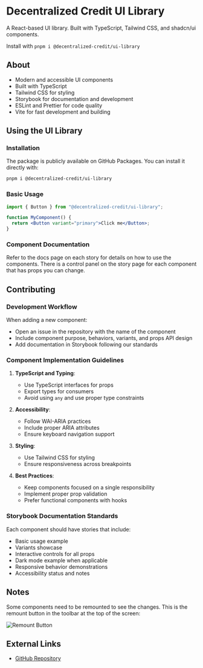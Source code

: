 
<Meta title="Introduction" />

# Decentralized Credit UI Library

A React-based UI library. Built with TypeScript, Tailwind CSS, and shadcn/ui components.

Install with `pnpm i @decentralized-credit/ui-library`

## About

- Modern and accessible UI components
- Built with TypeScript
- Tailwind CSS for styling
- Storybook for documentation and development
- ESLint and Prettier for code quality
- Vite for fast development and building

## Using the UI Library

### Installation

The package is publicly available on GitHub Packages. You can install it directly with:

```bash
pnpm i @decentralized-credit/ui-library
```

### Basic Usage

```jsx
import { Button } from "@decentralized-credit/ui-library";

function MyComponent() {
  return <Button variant="primary">Click me</Button>;
}
```

### Component Documentation

Refer to the docs page on each story for details on how to use the components.
There is a control panel on the story page for each component that has props you can change.

## Contributing

### Development Workflow

When adding a new component:

- Open an issue in the repository with the name of the component
- Include component purpose, behaviors, variants, and props API design
- Add documentation in Storybook following our standards

### Component Implementation Guidelines

1. **TypeScript and Typing**:

   - Use TypeScript interfaces for props
   - Export types for consumers
   - Avoid using `any` and use proper type constraints

2. **Accessibility**:

   - Follow WAI-ARIA practices
   - Include proper ARIA attributes
   - Ensure keyboard navigation support

3. **Styling**:

   - Use Tailwind CSS for styling
   - Ensure responsiveness across breakpoints

4. **Best Practices**:
   - Keep components focused on a single responsibility
   - Implement proper prop validation
   - Prefer functional components with hooks

### Storybook Documentation Standards

Each component should have stories that include:

- Basic usage example
- Variants showcase
- Interactive controls for all props
- Dark mode example when applicable
- Responsive behavior demonstrations
- Accessibility status and notes

## Notes

Some components need to be remounted to see the changes.
This is the remount button in the toolbar at the top of the screen:

<img src={RemountBtn} alt="Remount Button" width={400} />

## External Links

- [GitHub Repository](https://github.com/decentralized-credit/ui-library)
